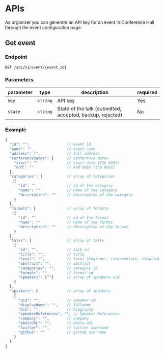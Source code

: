 
<Meta title="Documentation|APIs" />

# APIs

As organizer you can generate an API key for an event in Conference Hall through the event configuration page.

## Get event

### Endpoint

`GET /api/v1/event/{event_id}`

### Parameters

| parameter    | type      | description                                               | required |
| ------------ | --------- | --------------------------------------------------------- | -------- |
| `key`        | `string`  | API key                                                   | Yes      |
| `state`      | `string`  | State of the talk (submitted, accepted, backup, rejected) | No       |

### Example

```js
{
  "id": "",                 // event id
  "name": "",               // event name
  "address": "",            // full address
  "conferenceDates": {      // conference dates
    "start": ""             // start date (ISO 8601)
    "end": ""               // end date (ISO 8601)
  },
  "categories": [           // array of categories
    {
      "id": ""              // id of the category
      "name": ""            // name of the category
      "description": ""     // description of the category
    }
  ],
  "formats": [              // array of formats
    {
      "id": ""              // id of the format
      "name": ""            // name of the format
      "description": ""     // description of the format
    }
  ],
  "talks": [                // array of talks
    {
      "id": "",             // talk id
      "title": "",          // title
      "level": "",          // level (beginner, intermediate, advanced)
      "abstract": "",       // abstract
      "categories": "",     // category id
      "formats": "",        // format id
      "speakers": [""]      // array of speakers uid
    }
  ],
  "speakers": [             // array of speakers
    {
      "uid": "",            // speaker id
      "displayName": "",    // fullname
      "bio": "",            // biography
      "speakerReferences", "", // Speaker References
      "company": "",        // company
      "photoURL": "",       // photo URL
      "twitter": "",        // twitter username
      "github": ""          // github username
    }
  ]
}
```
